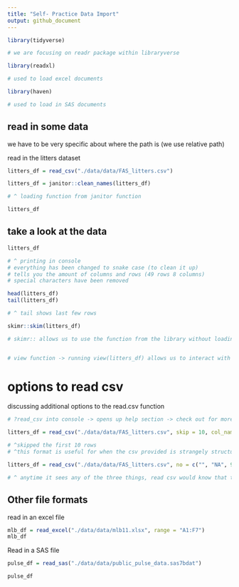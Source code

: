 ```yaml
---
title: "Self- Practice Data Import"
output: github_document
---
```


```r
library(tidyverse)

# we are focusing on readr package within libraryverse

library(readxl)

# used to load excel documents

library(haven)

# used to load in SAS documents
```

## read in some data

we have to be very specific about where the path is (we use relative path)

read in the litters dataset

```r
litters_df = read_csv("./data/data/FAS_litters.csv")

litters_df = janitor::clean_names(litters_df)

# ^ loading function from janitor function

litters_df
```

## take a look at the data 


```r
litters_df

# ^ printing in console
# everything has been changed to snake case (to clean it up)
# tells you the amount of columns and rows (49 rows 8 columns)
# special characters have been removed
```

```r
head(litters_df)
tail(litters_df)

# ^ tail shows last few rows
```

```r
skimr::skim(litters_df)

# skimr:: allows us to use the function from the library without loading the library


# view function -> running view(litters_df) allows us to interact with full dataset in new window (avoid putting it into code chunk in an R markdown document)
```

# options to read csv
discussing additional options to the read.csv function
```r
# ?read_csv into console -> opens up help section -> check out for more information. Below are some examples

litters_df = read_csv("./data/data/FAS_litters.csv", skip = 10, col_names = FALSE)

# ^skipped the first 10 rows
# ^this format is useful for when the csv provided is strangely structured (blank info in first couple rows, description is included in first few rows, )

litters_df = read_csv("./data/data/FAS_litters.csv", no = c("", "NA", 999))

# ^ anytime it sees any of the three things, read csv would know that this is supposed to be missing values

```

## Other file formats

read in an excel file 

```r
mlb_df = read_excel("./data/data/mlb11.xlsx", range = "A1:F7")
mlb_df
```

Read in a SAS file 

```r
pulse_df = read_sas("./data/data/public_pulse_data.sas7bdat")

pulse_df
```

